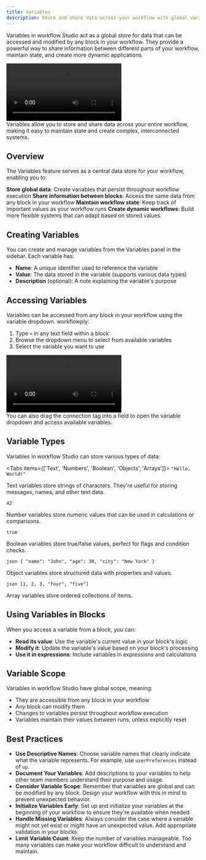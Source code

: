 ```yaml
---
title: Variables
description: Store and share data across your workflow with global variables
---
```



Variables in workflow Studio act as a global store for data that can be accessed and modified by any block in your workflow. They provide a powerful way to share information between different parts of your workflow, maintain state, and create more dynamic applications.

<div className="mx-auto w-full overflow-hidden rounded-lg">
  <Video src="variables.mp4" />
</div>

<Callout type="info">
  Variables allow you to store and share data across your entire workflow, making it easy to
  maintain state and create complex, interconnected systems.
</Callout>

## Overview

The Variables feature serves as a central data store for your workflow, enabling you to:

<Steps>
  <Step>
    <strong>Store global data</strong>: Create variables that persist throughout workflow execution
  </Step>
  <Step>
    <strong>Share information between blocks</strong>: Access the same data from any block in your
    workflow
  </Step>
  <Step>
    <strong>Maintain workflow state</strong>: Keep track of important values as your workflow runs
  </Step>
  <Step>
    <strong>Create dynamic workflows</strong>: Build more flexible systems that can adapt based on
    stored values
  </Step>
</Steps>

## Creating Variables

You can create and manage variables from the Variables panel in the sidebar. Each variable has:

- **Name**: A unique identifier used to reference the variable
- **Value**: The data stored in the variable (supports various data types)
- **Description** (optional): A note explaining the variable's purpose

## Accessing Variables

Variables can be accessed from any block in your workflow using the variable dropdown. workflowply:

1. Type `<` in any text field within a block
2. Browse the dropdown menu to select from available variables
3. Select the variable you want to use

<div className="mx-auto w-full overflow-hidden rounded-lg">
  <Video src="variables-dropdown.mp4" />
</div>

<Callout>
  You can also drag the connection tag into a field to open the variable dropdown and access
  available variables.
</Callout>

## Variable Types

Variables in workflow Studio can store various types of data:

<Tabs items={['Text', 'Numbers', 'Boolean', 'Objects', 'Arrays']}>
  <Tab>
    ```
    "Hello, World!"
    ```
    <p className="mt-2">Text variables store strings of characters. They're useful for storing messages, names, and other text data.</p>
  </Tab>
  <Tab>
    ```
    42
    ```
    <p className="mt-2">Number variables store numeric values that can be used in calculations or comparisons.</p>
  </Tab>
  <Tab>
    ```
    true
    ```
    <p className="mt-2">Boolean variables store true/false values, perfect for flags and condition checks.</p>
  </Tab>
  <Tab>
    ```json
    {
      "name": "John",
      "age": 30,
      "city": "New York"
    }
    ```
    <p className="mt-2">Object variables store structured data with properties and values.</p>
  </Tab>
  <Tab>
    ```json
    [1, 2, 3, "four", "five"]
    ```
    <p className="mt-2">Array variables store ordered collections of items.</p>
  </Tab>
</Tabs>

## Using Variables in Blocks

When you access a variable from a block, you can:

- **Read its value**: Use the variable's current value in your block's logic
- **Modify it**: Update the variable's value based on your block's processing
- **Use it in expressions**: Include variables in expressions and calculations

## Variable Scope

Variables in workflow Studio have global scope, meaning:

- They are accessible from any block in your workflow
- Any block can modify them
- Changes to variables persist throughout workflow execution
- Variables maintain their values between runs, unless explicitly reset

## Best Practices

- **Use Descriptive Names**: Choose variable names that clearly indicate what the variable represents. For example, use `userPreferences` instead of `up`.
- **Document Your Variables**: Add descriptions to your variables to help other team members understand their purpose and usage.
- **Consider Variable Scope**: Remember that variables are global and can be modified by any block. Design your workflow with this in mind to prevent unexpected behavior.
- **Initialize Variables Early**: Set up and initialize your variables at the beginning of your workflow to ensure they're available when needed.
- **Handle Missing Variables**: Always consider the case where a variable might not yet exist or might have an unexpected value. Add appropriate validation in your blocks.
- **Limit Variable Count**: Keep the number of variables manageable. Too many variables can make your workflow difficult to understand and maintain.
